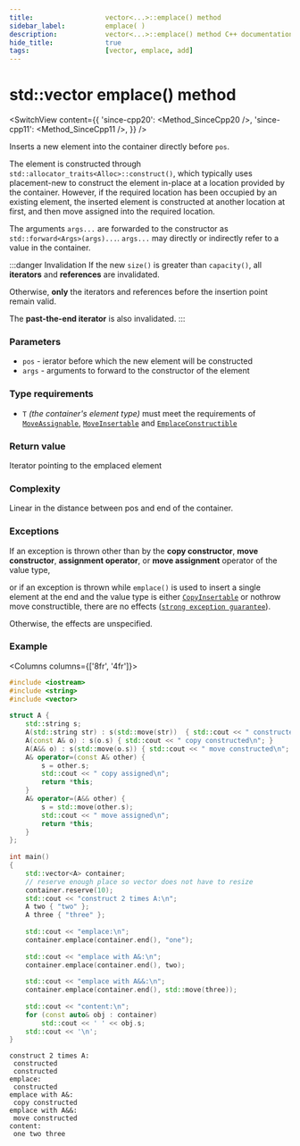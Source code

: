 ```yaml
---
title:					vector<...>::emplace() method
sidebar_label:			emplace( )
description:			vector<...>::emplace() method C++ documentation
hide_title:				true
tags:					[vector, emplace, add]
---
```


<!----------------- Codes ---------------------->

<!-- emplace() -->

# std::vector emplace() method

<SwitchView content={{
    'since-cpp20': <Method_SinceCpp20 />,
    'since-cpp11': <Method_SinceCpp11 />,
}} />

Inserts a new element into the container directly before `pos`.

The element is constructed through `std::allocator_traits<Alloc>::construct()`, which typically uses placement-new to construct the element in-place at a location provided by the container.
However, if the required location has been occupied by an existing element, the inserted element is constructed at another location at first, and then move assigned into the required location.

The arguments `args...` are forwarded to the constructor as `std::forward<Args>(args)...`. `args...` may directly or indirectly refer to a value in the container.

:::danger Invalidation
If the new `size()` is greater than `capacity()`, all **iterators** and **references** are invalidated. 

Otherwise, **only** the iterators and references before the insertion point remain valid. 

The **past-the-end iterator** is also invalidated.
:::

### Parameters

 - `pos` - ierator before which the new element will be constructed
 - `args` - arguments to forward to the constructor of the element
 
### Type requirements
 
 - `T` *(the container's element type)* must meet the requirements of [`MoveAssignable`](/docs/named_req/MoveAssignable), [`MoveInsertable`](/docs/named_req/MoveInsertable) and [`EmplaceConstructible`](/docs/named_req/EmplaceConstructible)

### Return value

Iterator pointing to the emplaced element

### Complexity

Linear in the distance between pos and end of the container.

### Exceptions

If an exception is thrown other than by the **copy constructor**, **move constructor**, **assignment operator**,
or **move assignment** operator of the value type, 

or if an exception is thrown while `emplace()` is used to insert a single element at the end and the value type is either [`CopyInsertable`](/docs/named_req/CopyInsertable) or nothrow move constructible,
there are no effects ([`strong exception guarantee`](#)).
<!-- TODO add link here -->

Otherwise, the effects are unspecified.

### Example

<Columns columns={['8fr', '4fr']}>
<div>

```cpp title='Main.cpp' showLineNumbers
#include <iostream>
#include <string>
#include <vector>
 
struct A {
    std::string s;
    A(std::string str) : s(std::move(str))  { std::cout << " constructed\n"; }
    A(const A& o) : s(o.s) { std::cout << " copy constructed\n"; }
    A(A&& o) : s(std::move(o.s)) { std::cout << " move constructed\n"; }
    A& operator=(const A& other) {
        s = other.s;
        std::cout << " copy assigned\n";
        return *this;
    }
    A& operator=(A&& other) {
        s = std::move(other.s);
        std::cout << " move assigned\n";
        return *this;
    }
};
 
int main()
{
    std::vector<A> container;
    // reserve enough place so vector does not have to resize
    container.reserve(10);
    std::cout << "construct 2 times A:\n";
    A two { "two" };
    A three { "three" };
 
    std::cout << "emplace:\n";
    container.emplace(container.end(), "one");
 
    std::cout << "emplace with A&:\n";
    container.emplace(container.end(), two);
 
    std::cout << "emplace with A&&:\n";
    container.emplace(container.end(), std::move(three));
 
    std::cout << "content:\n";
    for (const auto& obj : container)
        std::cout << ' ' << obj.s;
    std::cout << '\n';
}
```

</div>
<div>

```plaintext title="Output"
construct 2 times A:
 constructed
 constructed
emplace:
 constructed
emplace with A&:
 copy constructed
emplace with A&&:
 move constructed
content:
 one two three
```

</div>
</Columns>
